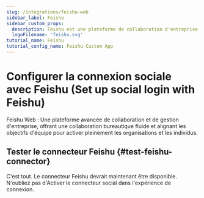 ```yaml
---
slug: /integrations/feishu-web
sidebar_label: Feishu
sidebar_custom_props:
  description: Feishu est une plateforme de collaboration d'entreprise développée par ByteDance.
  logoFilename: 'feishu.svg'
tutorial_name: Feishu
tutorial_config_name: Feishu Custom App
---
```




# Configurer la connexion sociale avec Feishu (Set up social login with Feishu)

Feishu Web : Une plateforme avancée de collaboration et de gestion d'entreprise, offrant une collaboration bureautique fluide et alignant les objectifs d'équipe pour activer pleinement les organisations et les individus.

<GuideTip />

<Integration />

## Tester le connecteur Feishu \{#test-feishu-connector}

C'est tout. Le connecteur Feishu devrait maintenant être disponible. N'oubliez pas d'<MainSiteUrl href="/connectors/social-connectors#enable-social-sign-in">Activer le connecteur social dans l'expérience de connexion</MainSiteUrl>.
